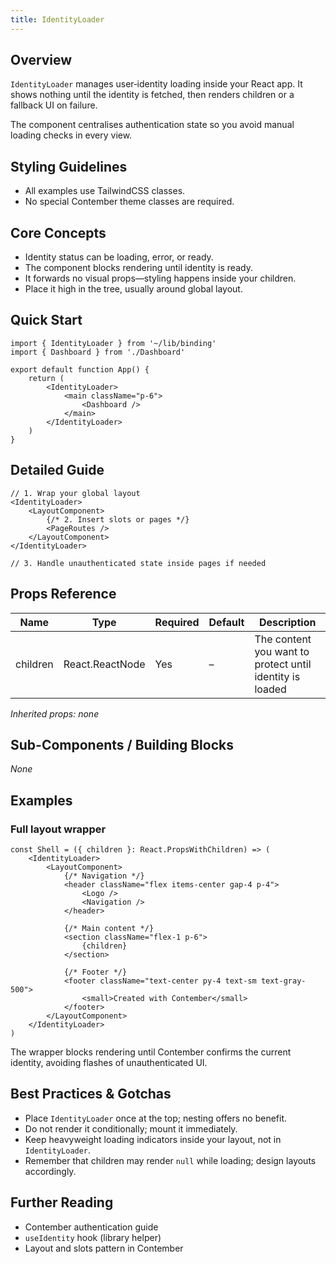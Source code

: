 ```yaml
---
title: IdentityLoader
---
```


## Overview
`IdentityLoader` manages user‑identity loading inside your React app.
It shows nothing until the identity is fetched, then renders children or a fallback UI on failure.

The component centralises authentication state so you avoid manual loading checks in every view.

## Styling Guidelines
* All examples use TailwindCSS classes.
* No special Contember theme classes are required.

## Core Concepts
* Identity status can be loading, error, or ready.
* The component blocks rendering until identity is ready.
* It forwards no visual props—styling happens inside your children.
* Place it high in the tree, usually around global layout.

## Quick Start
```tsx
import { IdentityLoader } from '~/lib/binding'
import { Dashboard } from './Dashboard'

export default function App() {
	return (
		<IdentityLoader>
			<main className="p-6">
				<Dashboard />
			</main>
		</IdentityLoader>
	)
}
```

## Detailed Guide
```tsx
// 1. Wrap your global layout
<IdentityLoader>
	<LayoutComponent>
		{/* 2. Insert slots or pages */}
		<PageRoutes />
	</LayoutComponent>
</IdentityLoader>

// 3. Handle unauthenticated state inside pages if needed
```

## Props Reference
| Name | Type | Required | Default | Description |
|------|------|----------|---------|-------------|
| children | React.ReactNode | Yes | – | The content you want to protect until identity is loaded |

_Inherited props: none_

## Sub-Components / Building Blocks
_None_

## Examples
### Full layout wrapper
```tsx
const Shell = ({ children }: React.PropsWithChildren) => (
	<IdentityLoader>
		<LayoutComponent>
			{/* Navigation */}
			<header className="flex items-center gap-4 p-4">
				<Logo />
				<Navigation />
			</header>

			{/* Main content */}
			<section className="flex-1 p-6">
				{children}
			</section>

			{/* Footer */}
			<footer className="text-center py-4 text-sm text-gray-500">
				<small>Created with Contember</small>
			</footer>
		</LayoutComponent>
	</IdentityLoader>
)
```
The wrapper blocks rendering until Contember confirms the current identity, avoiding flashes of unauthenticated UI.

## Best Practices & Gotchas
* Place `IdentityLoader` once at the top; nesting offers no benefit.
* Do not render it conditionally; mount it immediately.
* Keep heavyweight loading indicators inside your layout, not in `IdentityLoader`.
* Remember that children may render `null` while loading; design layouts accordingly.

## Further Reading
* Contember authentication guide
* `useIdentity` hook (library helper)
* Layout and slots pattern in Contember

<!-- End of Generated Documentation -->
